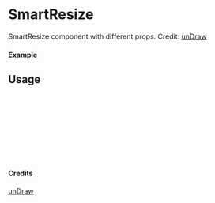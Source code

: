 
<Meta of={SmartResize} title="unDraw/SmartResize" />

# SmartResize

SmartResize component with different props.
Credit: [unDraw](https://undraw.co/illustrations)

#### Example

<Canvas of={SmartResize.Primary} />

## Usage

```ts
import { SmartResize } from "yadl-ui";

const Example = () => {
  return (
      <SmartResize />
  );
};

export default Example;
```

#### Credits
[unDraw](https://undraw.co/illustrations)

